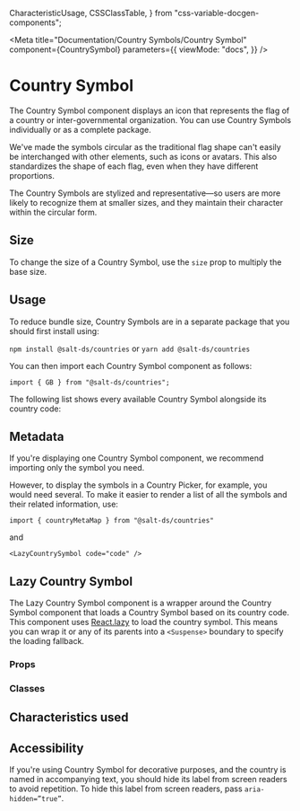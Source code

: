 
  CharacteristicUsage,
  CSSClassTable,
} from "css-variable-docgen-components";

<Meta
  title="Documentation/Country Symbols/Country Symbol"
  component={CountrySymbol}
  parameters={{
    viewMode: "docs",
  }}
/>

# Country Symbol

The Country Symbol component displays an icon that represents the flag of a country or inter-governmental organization. You can use Country Symbols individually or as a complete package.

We've made the symbols circular as the traditional flag shape can't easily be interchanged with other elements, such as icons or avatars. This also standardizes the shape of each flag, even when they have different proportions.

The Country Symbols are stylized and representative—so users are more likely to recognize them at smaller sizes, and they maintain their character within the circular form.

<Canvas>
  <Story id="country-symbols-country-symbol--salt-country-symbol" />
</Canvas>

## Size

To change the size of a Country Symbol, use the `size` prop to multiply the base size.

<Canvas>
  <Story id="country-symbols-country-symbol--country-symbol-multiple-sizes" />
</Canvas>

## Usage

To reduce bundle size, Country Symbols are in a separate package that you should first install using:

`npm install @salt-ds/countries` or `yarn add @salt-ds/countries`

You can then import each Country Symbol component as follows:

`import { GB } from "@salt-ds/countries";`

The following list shows every available Country Symbol alongside its country code:

<Canvas>
  <Story id="country-symbols-country-symbol--all-country-symbols-with-search" />
</Canvas>

## Metadata

If you're displaying one Country Symbol component, we recommend importing only the symbol you need.

However, to display the symbols in a Country Picker, for example, you would need several. To make it easier to render a list of all the symbols and their related information, use:

```
import { countryMetaMap } from "@salt-ds/countries"
```

and

```tsx
<LazyCountrySymbol code="code" />
```

## Lazy Country Symbol

The Lazy Country Symbol component is a wrapper around the Country Symbol component that loads a Country Symbol based on its country code.
This component uses [React.lazy](https://react.dev/reference/react/lazy) to load the country symbol.
This means you can wrap it or any of its parents into a `<Suspense>` boundary to specify the loading fallback.

<Canvas>
  <Story id="country-symbols-lazy-country-symbol--lazy-country-symbol" />
</Canvas>

### Props

<ArgsTable of={CountrySymbol} />

### Classes

<CSSClassTable of={CountrySymbol} />

## Characteristics used

<CharacteristicUsage of={CountrySymbol} />

## Accessibility

If you're using Country Symbol for decorative purposes, and the country is named in accompanying text, you should hide its label from screen readers to avoid repetition.
To hide this label from screen readers, pass `aria-hidden=”true”`.

<HelpAndSupport />
